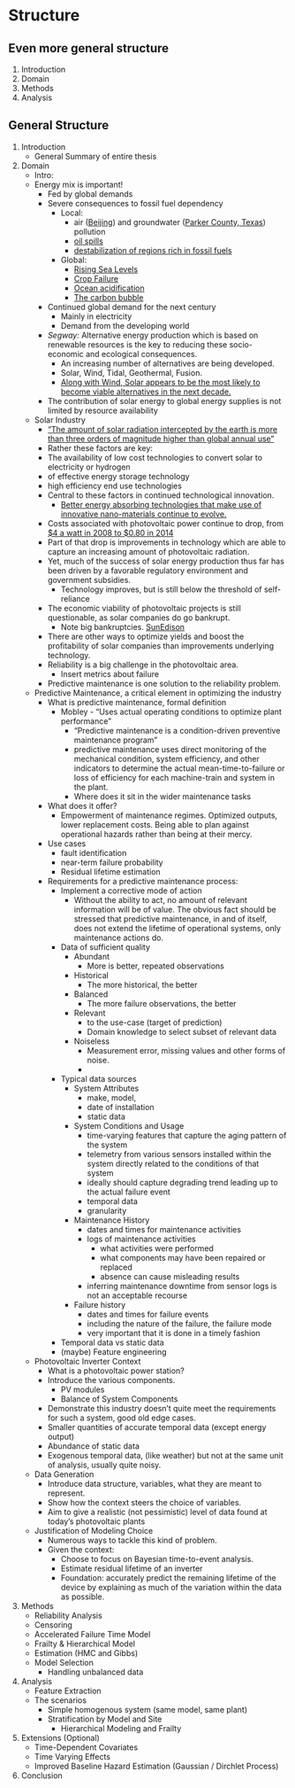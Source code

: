 # Structure

## Even more general structure

1. Introduction
2. Domain
3. Methods
4. Analysis

## General Structure

1. Introduction
	- General Summary of entire thesis
2. Domain
	- Intro: 
	- Energy mix is important!
		- Fed by global demands
		- Severe consequences to fossil fuel dependency
			- Local:
				- air ([Beijing](https://www.theguardian.com/world/2016/feb/22/beijing-raises-red-alert-threshold-for-air-pollution-warning)) and groundwater ([Parker County, Texas](http://europe.newsweek.com/fracking-wells-tainting-drinking-water-texas-and-pennsylvania-study-finds-270735?rm=eu)) pollution
				- [oil spills](https://en.wikipedia.org/wiki/List_of_oil_spills)
				- [destabilization of regions rich in fossil fuels](https://www.theguardian.com/commentisfree/2015/dec/08/oil-fuels-war-terrorists-isis-climate-movement-peace-cop-21)
			- Global:
				- [Rising Sea Levels](http://www.nytimes.com/interactive/2015/12/02/world/The-Marshall-Islands-Are-Disappearing.html)
				- [Crop Failure](http://www.dphu.org/uploads/attachements/books/books_2078_0.pdf)
				- [Ocean acidification](http://science.sciencemag.org/content/320/5882/1490)
				- [The carbon bubble](http://www.theguardian.com/news/2015/apr/08/can-world-economy-survive-without-fossil-fuels)
		- Continued global demand for the next century
			- Mainly in electricity
			- Demand from the developing world
		- *Segway:* Alternative energy production which is based on renewable resources is the key to reducing these socio-economic and ecological consequences. 
			- An increasing number of alternatives are being developed. 
			- Solar, Wind, Tidal, Geothermal, Fusion.
			- [Along with Wind, Solar appears to be the most likely to become viable alternatives in the next decade.](http://www.iea.org/publications/freepublications/publication/technology-roadmap-solar-photovoltaic-energy---2014-edition.html)
		- The contribution of solar energy to global energy supplies is not limited by resource availability
	- Solar Industry
		- ["The amount of solar radiation intercepted by the earth is more than three orders of magnitude higher than global annual use"](http://www.undp.org/content/dam/aplaws/publication/en/publications/environment-energy/www-ee-library/sustainable-energy/world-energy-assessment-energy-and-the-challenge-of-sustainability/World%20Energy%20Assessment-2000.pdf)
		- Rather these factors are key:	
		- The availability of low cost technologies to convert solar to electricity or hydrogen
		- of effective energy storage technology
		- high efficiency end use technologies <!-- see above ref 163 -->
		- Central to these factors in continued technological innovation. 
			- [Better energy absorbing technologies that make use of innovative nano-materials continue to evolve.](http://europe.newsweek.com/indoor-solar-cells-made-possible-moth-eye-graphene-breakthrough-430827)
		- Costs associated with photovoltaic power continue to drop, from [$4 a watt in 2008 to $0.80 in 2014](http://www.forbes.com/sites/paulrodgers/2014/09/30/the-rise-of-solar/)
		- Part of that drop is improvements in technology which are able to capture an increasing amount of photovoltaic radiation.
		- Yet, much of the success of solar energy production thus far has been driven by a favorable regulatory environment and government subsidies.
			- Technology improves, but is still below the threshold of self-reliance
		- The economic viability of photovoltaic projects is still questionable, as solar companies do go bankrupt. 
			- Note big bankruptcies. [SunEdison](http://www.reuters.com/article/us-sunedison-inc-bankruptcy-idUSKCN0XI1TC)
		- There are other ways to optimize yields and boost the profitability of solar companies than improvements underlying technology.
		- Reliability is a big challenge in the photovoltaic area. 
			- Insert metrics about failure
		- Predictive maintenance is one solution to the reliability problem.
		
	- Predictive Maintenance, a critical element in optimizing the industry
		- What is predictive maintenance, formal definition
			- Mobley - "Uses actual operating conditions to optimize plant performance"
				- "Predictive maintenance is a condition-driven preventive maintenance program"
				- predictive maintenance uses direct monitoring of the mechanical condition, system efficiency, and other indicators to determine the actual mean-time-to-failure or loss of efficiency for each machine-train and system in the plant. 
				- Where does it sit in the wider maintenance tasks
		<!-- - Historical evolution of predictive maintenance. (Maybe, or is the intro enough) -->
		- What does it offer?
			- Empowerment of maintenance regimes. Optimized outputs, lower replacement costs. Being able to plan against operational hazards rather than being at their mercy. 
		- Use cases
			- fault identification
			- near-term failure probability
			- Residual lifetime estimation 
		- Requirements for a predictive maintenance process:
			- Implement a corrective mode of action
				- Without the ability to act, no amount of relevant information will be of value. The obvious fact should be stressed that predictive maintenance, in and of itself, does not extend the lifetime of operational systems, only maintenance actions do\cite{Levitt2011}.
			- Data of sufficient quality
				- Abundant
					- More is better, repeated observations
				- Historical
					- The more historical, the better
				- Balanced
					- The more failure observations, the better
				- Relevant 
					- to the use-case (target of prediction)
					- Domain knowledge to select subset of relevant data
				- Noiseless
					- Measurement error, missing values and other forms of noise.
					- 
			- Typical data sources\cite{Uz2016}
				- System Attributes
					- make, model, 
					- date of installation
					- static data
				- System Conditions and Usage
					- time-varying features that capture the aging pattern of the system
					- telemetry from various sensors installed within the system directly related to the conditions of that system
					- ideally should capture degrading trend leading up to the actual failure event
					- temporal data
					- granularity
				- Maintenance History
					- dates and times for maintenance activities
					- logs of maintenance activities
						- what activities were performed
						- what components may have been repaired or replaced
						- absence can cause misleading results
					- inferring maintenance downtime from sensor logs is not an acceptable recourse
				- Failure history
					- dates and times for failure events
					- including the nature of the failure, the failure mode
					- very important that it is done in a timely fashion
			- Temporal data vs static data
			- (maybe) Feature engineering
	- Photovoltaic Inverter Context
		- What is a photovoltaic power station?
		- Introduce the various components.
			- PV modules
			- Balance of System Components
		- Demonstrate this industry doesn't quite meet the requirements for such a system, good old edge cases.
		- Smaller quantities of accurate temporal data (except energy output)
		- Abundance of static data
		- Exogenous temporal data, (like weather) but not at the same unit of analysis, usually quite noisy.
	- Data Generation 
		- Introduce data structure, variables, what they are meant to represent.
		- Show how the context steers the choice of variables.
		- Aim to give a realistic (not pessimistic) level of data found at today's photovoltaic plants
	- Justification of Modeling Choice
		- Numerous ways to tackle this kind of problem.
		- Given the context:
			- Choose to focus on Bayesian time-to-event analysis.
			- Estimate residual lifetime of an inverter
			- Foundation: accurately predict the remaining lifetime of the device by explaining as much of the variation within the data as possible.
3. Methods
	- Reliability Analysis
	- Censoring
	- Accelerated Failure Time Model
	- Frailty & Hierarchical Model
	- Estimation (HMC and Gibbs)
	- Model Selection
		- Handling unbalanced data
4. Analysis
	- Feature Extraction
	- The scenarios
		- Simple homogenous system (same model, same plant)
		- Stratification by Model and Site
			- Hierarchical Modeling and Frailty
5. Extensions (Optional)
	- Time-Dependent Covariates
	- Time Varying Effects
	- Improved Baseline Hazard Estimation (Gaussian / Dirchlet Process)
6. Conclusion




